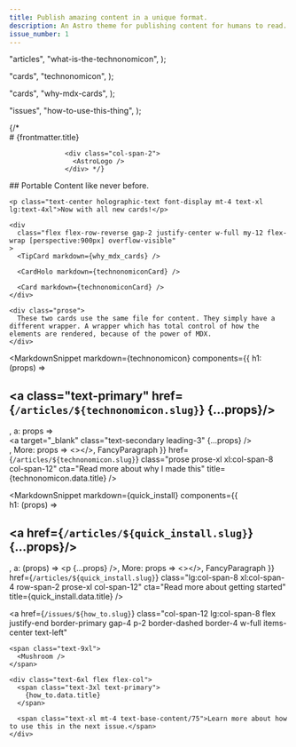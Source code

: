 ```yaml
---
title: Publish amazing content in a unique format.
description: An Astro theme for publishing content for humans to read.
issue_number: 1
---
```



  "articles",
  "what-is-the-technonomicon",
);

  "cards",
  "technonomicon",
);

  "cards",
  "why-mdx-cards",
);

  "issues",
  "how-to-use-this-thing",
);

<div
  class="grid grid-cols-12 gap-y-8 lg:gap-4 xl:gap-16 md:px-10 px-2 text-justify overflow-clip"
>
  {/* <div class="col-span-10 text-3xl lg:text-9xl text-left">
                    # {frontmatter.title}
                  </div>

                  <div class="col-span-2">
                    <AstroLogo />
                  </div> */}

  <div class="col-span-12">
    <span class="text-3xl lg:text-7xl">
      ## Portable Content like never before.
    </span>

    <p class="text-center holographic-text font-display mt-4 text-xl lg:text-4xl">Now with all new cards!</p>

    <div
      class="flex flex-row-reverse gap-2 justify-center w-full my-12 flex-wrap [perspective:900px] overflow-visible"
    >
      <TipCard markdown={why_mdx_cards} />

      <CardHolo markdown={technonomiconCard} />

      <Card markdown={technonomiconCard} />
    </div>

    <div class="prose">
      These two cards use the same file for content. They simply have a different wrapper. A wrapper which has total control of how the elements are rendered, because of the power of MDX.
    </div>
  </div>

  <MarkdownSnippet
    markdown={technonomicon}
    components={{
      h1: (props) => <h2 class="text-primary font-display mt-0 text-6xl text-left" ><a class="text-primary" href={`/articles/${technonomicon.slug}`}  {...props}/></h2>,
      a: props => <div class="border-l text-sm pl-2 border-secondary"><a target="_blank" class="text-secondary leading-3" {...props} /></div>,
      More: props => <></>,
      FancyParagraph
    }}
    href={`/articles/${technonomicon.slug}`}
    class="prose prose-xl xl:col-span-8 col-span-12"
    cta="Read more about why I made this"
    title={technonomicon.data.title}
  />

  <MarkdownSnippet
    markdown={quick_install}
    components={{    
      h1: (props) => <h2 class="text-primary text-5xl text-left" ><a href={`/articles/${quick_install.slug}`}  {...props}/></h2>,
      a: (props) => <p {...props} />,
      More: props => <></>,
      FancyParagraph
    }}
    href={`/articles/${quick_install.slug}`}
    class="lg:col-span-8 xl:col-span-4 row-span-2 prose-xl col-span-12"
    cta="Read more about getting started"
    title={quick_install.data.title}
  />

  <a
    href={`/issues/${how_to.slug}`}
    class="col-span-12 lg:col-span-8 flex justify-end border-primary gap-4 p-2 border-dashed border-4 w-full items-center text-left"
  >
    <span class="text-9xl">
      <Mushroom />
    </span>

    <div class="text-6xl flex flex-col">
      <span class="text-3xl text-primary">
        {how_to.data.title}
      </span>

      <span class="text-xl mt-4 text-base-content/75">Learn more about how to use this in the next issue.</span>
    </div>
  </a>
</div>
